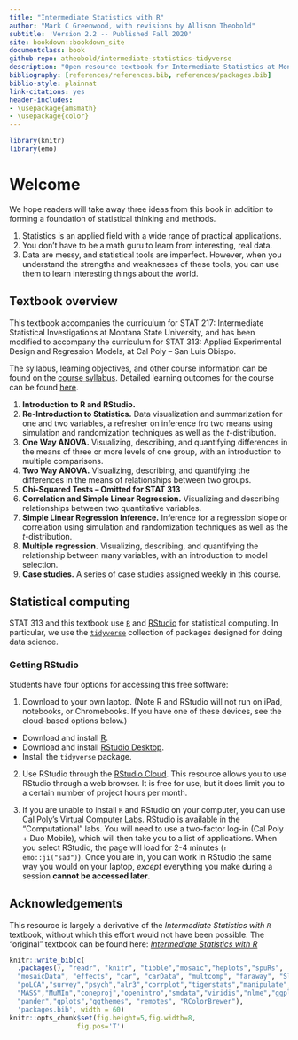 ```yaml
--- 
title: "Intermediate Statistics with R"
author: "Mark C Greenwood, with revisions by Allison Theobold"
subtitle: 'Version 2.2 -- Published Fall 2020'
site: bookdown::bookdown_site
documentclass: book
github-repo: atheobold/intermediate-statistics-tidyverse
description: "Open resource textbook for Intermediate Statistics at Montana State University, revised to use tidyverse tools"
bibliography: [references/references.bib, references/packages.bib]
biblio-style: plainnat
link-citations: yes
header-includes:
- \usepackage{amsmath}
- \usepackage{color}
---
```


```r
library(knitr)
library(emo)
```

# Welcome {-}
 
We hope readers will take away three ideas from this book in addition to forming
a foundation of statistical thinking and methods.

1. Statistics is an applied field with a wide range of practical applications.
2. You don't have to be a math guru to learn from interesting, real data.
3. Data are messy, and statistical tools are imperfect. However, when you
understand the strengths and weaknesses of these tools, you can use them to
learn interesting things about the world.


## Textbook overview {-}

This textbook accompanies the curriculum for STAT 217: Intermediate Statistical 
Investigations at Montana State University, and has been modified to accompany
the curriculum for STAT 313: Applied Experimental Design and Regression Models,
at Cal Poly -- San Luis Obispo. 

The syllabus, learning objectives, and other course information can be found
on the [course syllabus](https://rstudio.csm.calpoly.edu/content/187/Syllabus.html).
Detailed learning outcomes for the course can be found [here](https://github.com/atheobold/stat-313/blob/master/Fall%202020%20Details/Syllabus/learning_outcomes.md).

1. **Introduction to R and RStudio.**
2. **Re-Introduction to Statistics.** Data visualization and summarization for
one and two variables, a refresher on inference fro two means using 
simulation and randomization techniques as well as the $t$-distribution. 
3. **One Way ANOVA.** Visualizing, describing, and quantifying differences in 
the means of three or more levels of one group, with an introduction to multiple 
comparisons.
4. **Two Way ANOVA.** Visualizing, describing, and quantifying the differences in
the means of relationships between two groups. 
5. **Chi-Squared Tests -- Omitted for STAT 313**
6. **Correlation and Simple Linear Regression.** Visualizing and describing 
relationships between two quantitative variables. 
7. **Simple Linear Regression Inference.** Inference for a regression slope or
correlation using simulation and randomization techniques as well as the 
$t$-distribution.
8. **Multiple regression.** Visualizing, describing, and quantifying the 
relationship between many variables, with an introduction to model selection.
9. **Case studies.** A series of case studies assigned weekly in this course.


## Statistical computing {-}

STAT 313 and this textbook use [`R`](https://www.r-project.org/) and [RStudio](https://rstudio.com/products/rstudio/) for statistical computing. In
particular, we use the [`tidyverse`](https://www.tidyverse.org/) collection of
packages designed for doing data science. 

### Getting RStudio {-}

Students have four options for accessing this free software:

1. Download to your own laptop. (Note R and RStudio will not run on iPad,
notebooks, or Chromebooks. If you have one of these devices, see the cloud-based
options below.)

* Download and install [R](https://cloud.r-project.org/).
* Download and install [RStudio Desktop](https://rstudio.com/products/rstudio/).
* Install the `tidyverse` package.

2. Use RStudio through the [RStudio Cloud](https://login.rstudio.cloud/register?redirect=https%3A%2F%2Fclient.login.rstudio.cloud%2Foauth%2Flogin%3Fshow_auth%3D0%26show_login%3D1%26show_setup%3D1). This resource allows you
to use RStudio through a web browser. It is free for use, but it does limit you
to a certain number of project hours per month.

3. If you are unable to install `R` and RStudio on your computer, you can use
Cal Poly's
[Virtual Computer Labs](https://tech.calpoly.edu/virtual-computer-labs-appstream).
RStudio is available in the "Computational" labs. You will need to use a
two-factor log-in (Cal Poly + Duo Mobile), which will then take you to a list of 
applications. When you select RStudio, the page will load for 2-4 minutes 
(`r emo::ji("sad")`). Once you are in, you can work in RStudio the same way 
you would on your laptop, *except* everything you make during a session 
__cannot be accessed later__. 


## Acknowledgements {-}

This resource is largely a derivative of the _Intermediate Statistics with `R`_
textbook, without which this effort would not have been possible. The "original" 
textbook can be found here: 
[_Intermediate Statistics with R_](https://scholarworks.montana.edu/xmlui/bitstream/handle/1/2999/Greenwood-Book-v2.2.pdf?sequence=3&isAllowed=y)

```r
knitr::write_bib(c(
  .packages(), "readr", "knitr", "tibble","mosaic","heplots","spuRs",
  "mosaicData", "effects", "car", "carData", "multcomp", "faraway", "Sleuth3", "vcd",
  "poLCA","survey","psych","alr3","corrplot","tigerstats","manipulate",
  "MASS","MuMIn","coneproj","openintro","smdata","viridis","nlme","ggplot2", "yarrr",
  "pander","gplots","ggthemes", "remotes", "RColorBrewer"),
  'packages.bib', width = 60)
knitr::opts_chunk$set(fig.height=5,fig.width=8,
                 fig.pos='T')
```

